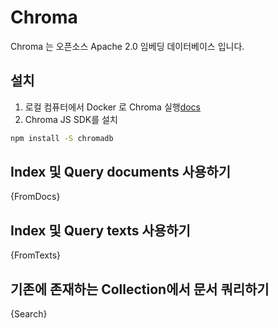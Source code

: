 
# Chroma

Chroma 는 오픈소스 Apache 2.0 임베딩 데이터베이스 입니다.

## 설치

1. 로컬 컴퓨터에서 Docker 로 Chroma 실행[docs](https://docs.trychroma.com/api-reference)
2. Chroma JS SDK를 설치

```bash npm2yarn
npm install -S chromadb
```

## Index 및 Query documents 사용하기


<CodeBlock language="typescript">{FromDocs}</CodeBlock>

## Index 및 Query texts 사용하기


<CodeBlock language="typescript">{FromTexts}</CodeBlock>

## 기존에 존재하는 Collection에서 문서 쿼리하기


<CodeBlock language="typescript">{Search}</CodeBlock>
